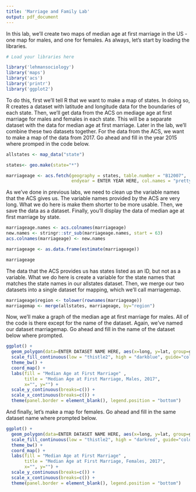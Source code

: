 ```yaml
---
title: 'Marriage and Family Lab'
output: pdf_document
---
```


In this lab, we'll create two maps of median age at first marriage in the US - one map for males, and one for females.  As always, let's start by loading the libraries.
 
```r
# Load your libraries here

library('lehmansociology')
library('maps')
library('acs')
library('printr')
library('ggplot2')

```

To do this, first we'll tell R that we want to make a map of states.  In doing so, R creates a dataset with latitude and longitude data for the boundaries of each state.  Then, we'll get data from the ACS on mediage age at first marriage for males and females in each state.  This will be a separate dataset with the data for median age at first marriage.  Later in the lab, we'll combine these two datasets together.  For the data from the ACS, we want to make a map of the data from 2017.  Go ahead and fill in the year 2015 where promped in the code below.

````r

allstates <- map_data("state")

states<- geo.make(state="*")

marriageage <- acs.fetch(geography = states, table.number = "B12007", 
                         endyear = ENTER YEAR HERE, col.names = "pretty")

````

As we've done in previous labs, we need to clean up the variable names that the ACS gives us.  The variable names provided by the ACS are very long.  What we do here is make them shorter to be more usable.  Then, we save the data as a dataset.  Finally, you'll display the data of median age at first marriage by state.

````r

marriageage.names <- acs.colnames(marriageage)
new.names <- stringr::str_sub(marriageage.names, start = 63)
acs.colnames(marriageage) <- new.names

marriageage <- as.data.frame(estimate(marriageage))

marriageage

````

The data that the ACS provides us has states listed as an ID, but not as a variable.  What we do here is create a variable for the state names that matches the state names in our allstates dataset.  Then, we merge our two datasets into a single dataset for mapping, which we'll call marriagemap.

````r

marriageage$region <- tolower(rownames(marriageage))
marriagemap <- merge(allstates, marriageage, by="region")

````

Now, we'll make a graph of the median age at first marriage for males.  All of the code is there except for the name of the dataset.  Again, we've named our dataset marriagemap.  Go ahead and fill in the name of the dataset below where prompted.

````r

ggplot() + 
  geom_polygon(data=ENTER DATASET NAME HERE, aes(x=long, y=lat, group=group, fill=marriagemap$Male), colour="white") +
  scale_fill_continuous(low = "thistle2", high = "darkblue", guide="colorbar") +
  theme_bw() + 
  coord_map() +
  labs(fill = "Median Age at First Marriage" , 
       title = "Median Age at First Marriage, Males, 2017",
       x="", y="") + 
  scale_y_continuous(breaks=c()) + 
  scale_x_continuous(breaks=c()) + 
  theme(panel.border = element_blank(), legend.position = "bottom")

````

And finally, let's make a map for females.  Go ahead and fill in the same dataset name where prompted below.

````r

ggplot() + 
  geom_polygon(data=ENTER DATASET NAME HERE, aes(x=long, y=lat, group=group, fill=marriagemap$Female), colour="white") +
  scale_fill_continuous(low = "thistle2", high = "darkred", guide="colorbar") +
  theme_bw() + 
  coord_map() +
  labs(fill = "Median Age at First Marriage" , 
       title = "Median Age at First Marriage, Females, 2017", 
       x="", y="") + 
  scale_y_continuous(breaks=c()) + 
  scale_x_continuous(breaks=c()) + 
  theme(panel.border = element_blank(), legend.position = "bottom")

````
